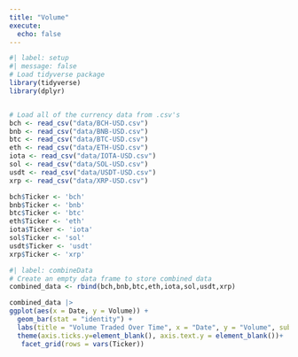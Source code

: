 ```yaml
---
title: "Volume"
execute:
  echo: false
---
```

```r
#| label: setup
#| message: false
# Load tidyverse package
library(tidyverse)
library(dplyr)


# Load all of the currency data from .csv's
bch <- read_csv("data/BCH-USD.csv")
bnb <- read_csv("data/BNB-USD.csv")
btc <- read_csv("data/BTC-USD.csv")
eth <- read_csv("data/ETH-USD.csv")
iota <- read_csv("data/IOTA-USD.csv")
sol <- read_csv("data/SOL-USD.csv")
usdt <- read_csv("data/USDT-USD.csv")
xrp <- read_csv("data/XRP-USD.csv")

bch$Ticker <- 'bch'
bnb$Ticker <- 'bnb'
btc$Ticker <- 'btc'
eth$Ticker <- 'eth'
iota$Ticker <- 'iota'
sol$Ticker <- 'sol'
usdt$Ticker <- 'usdt'
xrp$Ticker <- 'xrp'
```

```r
#| label: combineData
# Create an empty data frame to store combined data
combined_data <- rbind(bch,bnb,btc,eth,iota,sol,usdt,xrp)


```

```r
combined_data |>
ggplot(aes(x = Date, y = Volume)) +
  geom_bar(stat = "identity") +
  labs(title = "Volume Traded Over Time", x = "Date", y = "Volume", subtitle = "The volume spikes occur when the close price spikes.")+
  theme(axis.ticks.y=element_blank(), axis.text.y = element_blank())+
   facet_grid(rows = vars(Ticker))
```

